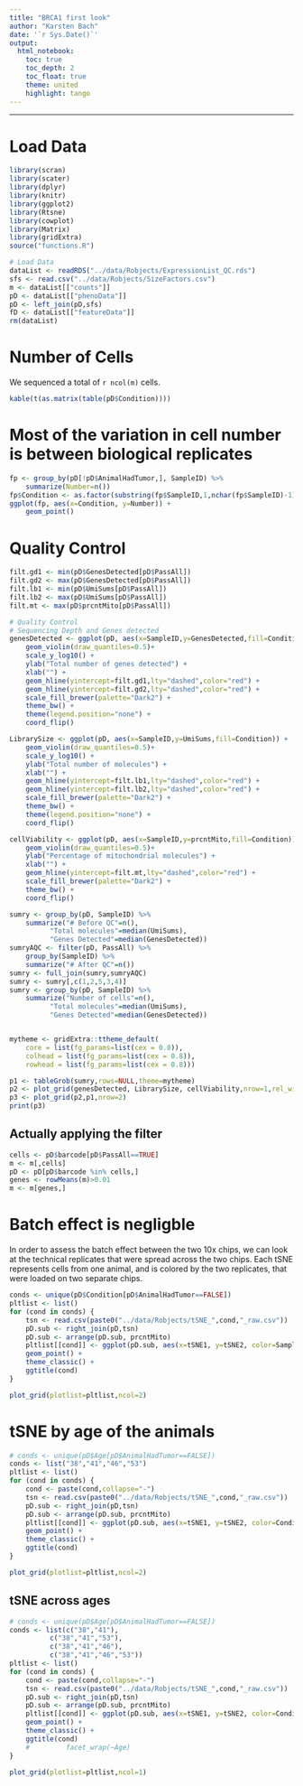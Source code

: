 ```yaml
---
title: "BRCA1 first look"
author: "Karsten Bach"
date: '`r Sys.Date()`'
output:
  html_notebook:
    toc: true
    toc_depth: 2
    toc_float: true
    theme: united
    highlight: tango
---
```

***

# Load Data
```r
library(scran)
library(scater)
library(dplyr)
library(knitr)
library(ggplot2)
library(Rtsne)
library(cowplot)
library(Matrix)
library(gridExtra)
source("functions.R")

# Load Data
dataList <- readRDS("../data/Robjects/ExpressionList_QC.rds")
sfs <- read.csv("../data/Robjects/SizeFactors.csv")
m <- dataList[["counts"]]
pD <- dataList[["phenoData"]]
pD <- left_join(pD,sfs)
fD <- dataList[["featureData"]]
rm(dataList)
```

# Number of Cells
We sequenced a total of `r ncol(m)` cells.
```r
kable(t(as.matrix(table(pD$Condition))))
```

# Most of the variation in cell number is between biological replicates
```r
fp <- group_by(pD[!pD$AnimalHadTumor,], SampleID) %>%
    summarize(Number=n())
fp$Condition <- as.factor(substring(fp$SampleID,1,nchar(fp$SampleID)-1))
ggplot(fp, aes(x=Condition, y=Number)) +
    geom_point()
```

# Quality Control
```r
filt.gd1 <- min(pD$GenesDetected[pD$PassAll])
filt.gd2 <- max(pD$GenesDetected[pD$PassAll])
filt.lb1 <- min(pD$UmiSums[pD$PassAll])
filt.lb2 <- max(pD$UmiSums[pD$PassAll])
filt.mt <- max(pD$prcntMito[pD$PassAll])

# Quality Control
# Sequencing Depth and Genes detected
genesDetected <- ggplot(pD, aes(x=SampleID,y=GenesDetected,fill=Condition)) +
    geom_violin(draw_quantiles=0.5)+
    scale_y_log10() +
    ylab("Total number of genes detected") +
    xlab("") +
    geom_hline(yintercept=filt.gd1,lty="dashed",color="red") +
    geom_hline(yintercept=filt.gd2,lty="dashed",color="red") +
    scale_fill_brewer(palette="Dark2") +
    theme_bw() +
    theme(legend.position="none") +
    coord_flip()

LibrarySize <- ggplot(pD, aes(x=SampleID,y=UmiSums,fill=Condition)) +
    geom_violin(draw_quantiles=0.5)+
    scale_y_log10() +
    ylab("Total number of molecules") +
    xlab("") +
    geom_hline(yintercept=filt.lb1,lty="dashed",color="red") +
    geom_hline(yintercept=filt.lb2,lty="dashed",color="red") +
    scale_fill_brewer(palette="Dark2") +
    theme_bw() +
    theme(legend.position="none") +
    coord_flip()

cellViability <- ggplot(pD, aes(x=SampleID,y=prcntMito,fill=Condition)) +
    geom_violin(draw_quantiles=0.5)+
    ylab("Percentage of mitochondrial molecules") +
    xlab("") +
    geom_hline(yintercept=filt.mt,lty="dashed",color="red") +
    scale_fill_brewer(palette="Dark2") +
    theme_bw() +
    coord_flip()

sumry <- group_by(pD, SampleID) %>%
    summarize("# Before QC"=n(),
	      "Total molecules"=median(UmiSums),
	      "Genes Detected"=median(GenesDetected))
sumryAQC <- filter(pD, PassAll) %>%
    group_by(SampleID) %>%
    summarize("# After QC"=n())
sumry <- full_join(sumry,sumryAQC)
sumry <- sumry[,c(1,2,5,3,4)]
sumry <- group_by(pD, SampleID) %>%
    summarize("Number of cells"=n(),
	      "Total molecules"=median(UmiSums),
	      "Genes Detected"=median(GenesDetected))


mytheme <- gridExtra::ttheme_default(
    core = list(fg_params=list(cex = 0.8)),
    colhead = list(fg_params=list(cex = 0.8)),
    rowhead = list(fg_params=list(cex = 0.8)))

p1 <- tableGrob(sumry,rows=NULL,theme=mytheme)
p2 <- plot_grid(genesDetected, LibrarySize, cellViability,nrow=1,rel_widths=c(1,1,1.3))
p3 <- plot_grid(p2,p1,nrow=2)
print(p3)
```

## Actually applying the filter
```r
cells <- pD$barcode[pD$PassAll==TRUE]
m <- m[,cells]
pD <- pD[pD$barcode %in% cells,]
genes <- rowMeans(m)>0.01
m <- m[genes,]
```

# Batch effect is negligble
In order to assess the batch effect between the two 10x chips, we can look at the technical replicates that were spread across the two chips.
Each tSNE represents cells from one animal, and is colored by the two replicates, that were loaded on two separate chips.
```r
conds <- unique(pD$Condition[pD$AnimalHadTumor==FALSE])
pltlist <- list()
for (cond in conds) {
    tsn <- read.csv(paste0("../data/Robjects/tSNE_",cond,"_raw.csv"))
    pD.sub <- right_join(pD,tsn)
    pD.sub <- arrange(pD.sub, prcntMito)
    pltlist[[cond]] <- ggplot(pD.sub, aes(x=tSNE1, y=tSNE2, color=SampleID)) +
	geom_point() +
	theme_classic() +
	ggtitle(cond)
}

plot_grid(plotlist=pltlist,ncol=2)
```

# tSNE by age of the animals
```r
# conds <- unique(pD$Age[pD$AnimalHadTumor==FALSE])
conds <- list("38","41","46","53")
pltlist <- list()
for (cond in conds) {
    cond <- paste(cond,collapse="-")
    tsn <- read.csv(paste0("../data/Robjects/tSNE_",cond,"_raw.csv"))
    pD.sub <- right_join(pD,tsn)
    pD.sub <- arrange(pD.sub, prcntMito)
    pltlist[[cond]] <- ggplot(pD.sub, aes(x=tSNE1, y=tSNE2, color=Condition)) +
	geom_point() +
	theme_classic() +
	ggtitle(cond)
}

plot_grid(plotlist=pltlist,ncol=2)
```

## tSNE across ages 
```r
# conds <- unique(pD$Age[pD$AnimalHadTumor==FALSE])
conds <- list(c("38","41"),
	      c("38","41","53"),
	      c("38","41","46"),
	      c("38","41","46","53"))
pltlist <- list()
for (cond in conds) {
    cond <- paste(cond,collapse="-")
    tsn <- read.csv(paste0("../data/Robjects/tSNE_",cond,"_raw.csv"))
    pD.sub <- right_join(pD,tsn)
    pD.sub <- arrange(pD.sub, prcntMito)
    pltlist[[cond]] <- ggplot(pD.sub, aes(x=tSNE1, y=tSNE2, color=Condition)) +
	geom_point() +
	theme_classic() +
	ggtitle(cond) 
	#         facet_wrap(~Age)
}

plot_grid(plotlist=pltlist,ncol=1)
```
